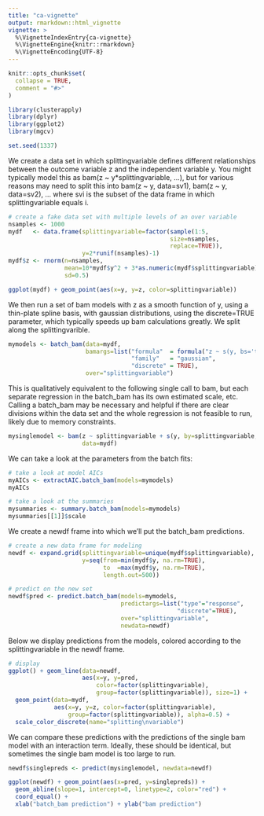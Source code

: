 ```yaml
---
title: "ca-vignette"
output: rmarkdown::html_vignette
vignette: >
  %\VignetteIndexEntry{ca-vignette}
  %\VignetteEngine{knitr::rmarkdown}
  %\VignetteEncoding{UTF-8}
---
```

```r
knitr::opts_chunk$set(
  collapse = TRUE,
  comment = "#>"
)
```

```r
library(clusterapply)
library(dplyr)
library(ggplot2)
library(mgcv)

set.seed(1337)
```

We create a data set in which splittingvariable defines different relationships between the outcome variable z and the independent variable y. You might typically model this as bam(z ~ y*splittingvariable, ...), but for various reasons may need to split this into bam(z ~ y, data=sv1), bam(z ~ y, data=sv2), ... where svi is the subset of the data frame in which splittingvariable equals i.

```r
# create a fake data set with multiple levels of an over variable
nsamples <- 1000
mydf   <- data.frame(splittingvariable=factor(sample(1:5,
                                              size=nsamples,
                                              replace=TRUE)),
                     y=2*runif(nsamples)-1)
mydf$z <- rnorm(n=nsamples,
                mean=10*mydf$y^2 + 3*as.numeric(mydf$splittingvariable),
                sd=0.5)

ggplot(mydf) + geom_point(aes(x=y, y=z, color=splittingvariable))
```

We then run a set of bam models with z as a smooth function of y, using a thin-plate spline basis, with gaussian distributions, using the discrete=TRUE parameter, which typically speeds up bam calculations greatly. We split along the splittingvarible.

```r
mymodels <- batch_bam(data=mydf,
                      bamargs=list("formula"  = formula("z ~ s(y, bs='tp')"),
                                   "family"   = "gaussian",
                                   "discrete" = TRUE),
                      over="splittingvariable")
```

This is qualitatively equivalent to the following single call to bam, but each separate regression in the batch_bam has its own estimated scale, etc. Calling a batch_bam may be necessary and helpful if there are clear divisions within the data set and the whole regression is not feasible to run, likely due to memory constraints.

```r
mysinglemodel <- bam(z ~ splittingvariable + s(y, by=splittingvariable, bs='tp'),
                     data=mydf)
```

We can take a look at the parameters from the batch fits:

```r
# take a look at model AICs
myAICs <- extractAIC.batch_bam(models=mymodels)
myAICs

# take a look at the summaries
mysummaries <- summary.batch_bam(models=mymodels)
mysummaries[[1]]$scale

```

We create a newdf frame into which we'll put the batch_bam predictions.

```r
# create a new data frame for modeling
newdf <- expand.grid(splittingvariable=unique(mydf$splittingvariable),
                     y=seq(from=min(mydf$y, na.rm=TRUE),
                           to  =max(mydf$y, na.rm=TRUE),
                           length.out=500))

# predict on the new set
newdf$pred <- predict.batch_bam(models=mymodels,
                                predictargs=list("type"="response",
                                                "discrete"=TRUE),
                                over="splittingvariable",
                                newdata=newdf)
```

Below we display predictions from the models, colored according to the splittingvariable in the newdf frame.

```r
# display
ggplot() + geom_line(data=newdf,
                     aes(x=y, y=pred,
                         color=factor(splittingvariable),
                         group=factor(splittingvariable)), size=1) +
  geom_point(data=mydf,
             aes(x=y, y=z, color=factor(splittingvariable),
                 group=factor(splittingvariable)), alpha=0.5) +
  scale_color_discrete(name="splitting\nvariable")
```

We can compare these predictions with the predictions of the single bam model with an interaction term. Ideally, these should be identical, but sometimes the single bam model is too large to run.

```r
newdf$singlepreds <- predict(mysinglemodel, newdata=newdf)

ggplot(newdf) + geom_point(aes(x=pred, y=singlepreds)) +
  geom_abline(slope=1, intercept=0, linetype=2, color="red") +
  coord_equal() +
  xlab("batch_bam prediction") + ylab("bam prediction")
```
